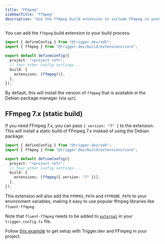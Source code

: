 ```yaml
---
title: "FFmpeg"
sidebarTitle: "ffmpeg"
description: "Use the ffmpeg build extension to include FFmpeg in your project"
---
```


You can add the `ffmpeg` build extension to your build process:

```ts
import { defineConfig } from "@trigger.dev/sdk";
import { ffmpeg } from "@trigger.dev/build/extensions/core";

export default defineConfig({
  project: "<project ref>",
  // Your other config settings...
  build: {
    extensions: [ffmpeg()],
  },
});
```

By default, this will install the version of `ffmpeg` that is available in the Debian package manager (via `apt`).

## FFmpeg 7.x (static build)

If you need FFmpeg 7.x, you can pass `{ version: "7" }` to the extension. This will install a static build of FFmpeg 7.x instead of using the Debian package:

```ts
import { defineConfig } from "@trigger.dev/sdk";
import { ffmpeg } from "@trigger.dev/build/extensions/core";

export default defineConfig({
  project: "<project ref>",
  // Your other config settings...
  build: {
    extensions: [ffmpeg({ version: "7" })],
  },
});
```

This extension will also add the `FFMPEG_PATH` and `FFPROBE_PATH` to your environment variables, making it easy to use popular ffmpeg libraries like `fluent-ffmpeg`.

Note that `fluent-ffmpeg` needs to be added to [`external`](/config/config-file#external) in your `trigger.config.ts` file.

Follow [this example](/guides/examples/ffmpeg-video-processing) to get setup with Trigger.dev and FFmpeg in your project.
